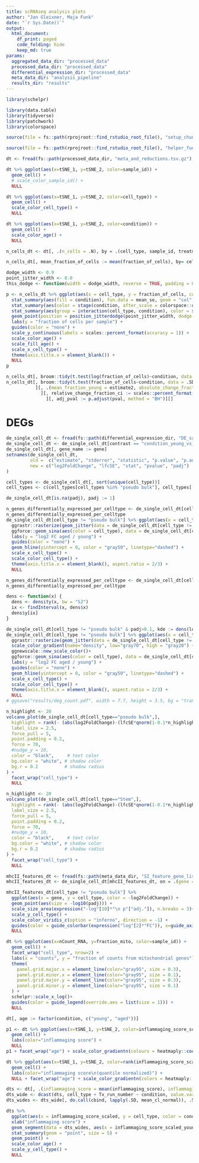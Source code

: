 ```yaml
---
title: scRNAseq analysis plots
author: "Jan Gleixner, Maja Funk"
date: "`r Sys.Date()`"
output:
  html_document:
    df_print: paged
    code_folding: hide
    keep_md: true
params:
  aggregated_data_dir: "processed_data"
  processed_data_dir: "processed_data"
  differential_expression_dir: "processed_data"
  meta_data_dir: "analysis_pipeline"
  results_dir: "results"
---
```

``` r
library(schelpr)

library(data.table)
library(tidyverse)
library(patchwork)
library(colorspace)
```

```r
source(file = fs::path(rprojroot::find_rstudio_root_file(), "setup_chunk.R")) # needed if run interactively in RStudio
```

```r
source(file = fs::path(rprojroot::find_rstudio_root_file(), "helper_functions_and_colors.R")) # needed if run interactively in RStudio
```

```r
dt <- fread(fs::path(processed_data_dir, "meta_and_reductions.tsv.gz"), sep= "\t")
```

```r
dt %>% ggplot(aes(x=tSNE_1, y=tSNE_2, color=sample_id)) +
  geom_cell() +
  # scale_color_sample_id() +
  NULL
```

```r
dt %>% ggplot(aes(x=tSNE_1, y=tSNE_2, color=cell_type)) +
  geom_cell() +
  scale_color_cell_type() +
  NULL
```

```r
dt %>% ggplot(aes(x=tSNE_1, y=tSNE_2, color=condition)) +
  geom_cell() +
  scale_color_age() +
  NULL
```

```r
n_cells_dt <- dt[, .(n_cells = .N), by = .(cell_type, sample_id, treatment, condition)][, fraction_of_cells := n_cells/sum(n_cells), by = sample_id]

n_cells_dt[, mean_fraction_of_cells := mean(fraction_of_cells), by= cell_type][, rare := mean_fraction_of_cells < max(mean_fraction_of_cells)/4]

dodge_width <- 0.9
point_jitter_width <- 0.0
this_dodge <- function(width = dodge_width, reverse = TRUE, padding = 0.2) position_dodge2(width = width, reverse = reverse, padding = padding)

p <- n_cells_dt %>% ggplot(aes(x = cell_type, y = fraction_of_cells, color = condition)) +
  stat_summary(aes(fill = condition), fun.data = mean_se, geom = "col", position = this_dodge(), width = dodge_width) +
  stat_summary(aes(color = stage(condition, after_scale = colorspace::darken(color, 0.3))), fun.data = mean_se, geom = "errorbar", position = this_dodge(padding=1/3), width = dodge_width) +
  stat_summary(aes(group = interaction(cell_type, condition), color = stage(condition, after_scale = colorspace::darken(color, 0.3))), fun = mean, geom = "crossbar", position = this_dodge(), width = dodge_width) +
  geom_point(position = position_jitterdodge(point_jitter_width, dodge.width = dodge_width), aes(group = interaction(cell_type, forcats::fct_rev(condition)), fill=condition), color = "black") +
  labs(y = "fraction of cells per sample") +
  guides(color = "none") +
  scale_y_continuous(labels = scales::percent_format(accuracy = 1)) +
  scale_color_age() +
  scale_fill_age() +
  scale_x_cell_type() +
  theme(axis.title.x = element_blank()) +
  NULL
p
```




```r
n_cells_dt[, broom::tidy(t.test(log(fraction_of_cells)~condition, data = .SD)), by = cell_type][, .(relative_change_fraction_ci = pmax(1-exp(conf.low), exp(conf.high)-1)), by = cell_type][]
n_cells_dt[, broom::tidy(t.test(fraction_of_cells~condition, data = .SD)), by = cell_type
           ][, .(mean_fraction_young = estimate2, absolute_change_fraction_ci = pmax(abs(conf.low), abs(conf.high)), conf.low, conf.high, pval = p.value), by = cell_type
             ][, relative_change_fraction_ci := scales::percent_format(1)(absolute_change_fraction_ci/mean_fraction_young)
               ][, adj_pval := p.adjust(pval, method = "BH")][]
```


# DEGs

```r
de_single_cell_dt <- fread(fs::path(differential_expression_dir, "DE_samples_as_replicates.tsv.gz"), sep="\t")
de_single_cell_dt <- de_single_cell_dt[contrast == "condition_young_vs_aged"]
de_single_cell_dt[, gene_name := gene]
setnames(de_single_cell_dt, 
         old =  c("estimate", "stderror", "statistic", "p.value", "p.adjusted"),
         new = c("log2FoldChange", "lfcSE", "stat", "pvalue", "padj")
)

cell_types <- de_single_cell_dt[, sort(unique(cell_type))]
cell_types <- c(cell_types[cell_types %in% "pseudo bulk"], cell_types[!(cell_types %in% "pseudo bulk")])

de_single_cell_dt[is.na(padj), padj := 1]
```


```r
n_genes_differentially_expressed_per_celltype <- de_single_cell_dt[cell_type != "pseudo bulk"][padj<=0.1][, .N , keyby = cell_type][levels_of_cell_type,][is.na(N), N := 0]
n_genes_differentially_expressed_per_celltype
de_single_cell_dt[cell_type != "pseudo bulk"] %>% ggplot(aes(x = cell_type, y = -log2FoldChange)) +
  ggrastr::rasterize(geom_jitter(data = de_single_cell_dt[cell_type != "pseudo bulk"][padj>0.1], color = "gray"), dpi = 600) +
  ggforce::geom_sina(aes(color = cell_type), data = de_single_cell_dt[cell_type != "pseudo bulk"][padj<=0.1], scale="width") +
  labs(y = "log2 FC aged / young") +
  guides(color = "none") +
  geom_hline(yintercept = 0, color = "gray50", linetype="dashed") +
  scale_x_cell_type() +
  scale_color_cell_type() +
  theme(axis.title.x = element_blank(), aspect.ratio = 2/3) +
  NULL
```

```r
n_genes_differentially_expressed_per_celltype <- de_single_cell_dt[cell_type != "pseudo bulk"][padj<=0.1][, .N , keyby = cell_type][levels_of_cell_type,][is.na(N), N := 0]
n_genes_differentially_expressed_per_celltype

dens <- function(x) {
  dens <- density(x, bw = "SJ")
  ix <- findInterval(x, dens$x)
  dens$y[ix]
}

de_single_cell_dt[cell_type != "pseudo bulk" & padj>0.1, kde := dens(log2FoldChange), by= cell_type]
de_single_cell_dt[cell_type != "pseudo bulk"] %>% ggplot(aes(x = cell_type, y = -log2FoldChange)) +
  ggrastr::rasterize(geom_jitter(data = de_single_cell_dt[cell_type != "pseudo bulk"][padj>0.1], aes(x = cell_type, color = kde)), dpi = 600) +
  scale_color_gradient(name="density", low="gray70", high = "gray20") +
  ggnewscale::new_scale_color()+
  ggforce::geom_sina(aes(color = cell_type), data = de_single_cell_dt[cell_type != "pseudo bulk"][padj<=0.1], scale="width") +
  labs(y = "log2 FC aged / young") +
  guides(color = "none") +
  geom_hline(yintercept = 0, color = "gray50", linetype="dashed") +
  scale_x_cell_type() +
  scale_color_cell_type() +
  theme(axis.title.x = element_blank(), aspect.ratio = 2/3) +
  NULL
# ggsave("results/deg_count.pdf", width = 7.7, height = 3.5, bg = "transparent")
```

```r
n_highlight <- 20
volcano_plot(de_single_cell_dt[cell_type=="pseudo bulk",],
  highlight = rank(- (abs(log2FoldChange)-(lfcSE*qnorm(1-0.1*n_highlight/length(lfcSE)))))<=n_highlight, 
  label_size = 2.5, 
  force_pull = 5, 
  point.padding = 0.2,
  force = 70,
  #nudge_y = 10,
  color = "black",     # text color
  bg.color = "white", # shadow color
  bg.r = 0.2          # shadow radius
) +
  facet_wrap("cell_type") +
  NULL
```

```r
n_highlight <- 20
volcano_plot(de_single_cell_dt[cell_type=="Stem",],
  highlight = rank(- (abs(log2FoldChange)-(lfcSE*qnorm(1-0.1*n_highlight/length(lfcSE)))))<=n_highlight,
  label_size = 2.5,
  force_pull = 5,
  point.padding = 0.2,
  force = 70,
  #nudge_y = 10,
  color = "black",     # text color
  bg.color = "white", # shadow color
  bg.r = 0.2          # shadow radius
) +
  facet_wrap("cell_type") +
  NULL
```

```r
mhcII_features_dt <- fread(fs::path(meta_data_dir, "SI_feature_gene_lists.tsv"))[feature %in% "MHC class II"]
mhcII_features_dt <- de_single_cell_dt[mhcII_features_dt, on = .(gene = marker_gene_symbol)]

mhcII_features_dt[cell_type != "pseudo bulk"] %>%
  ggplot(aes(x = gene, y = cell_type, color = -log2FoldChange)) +
  geom_point(aes(size = -log10(padj))) +
  scale_size_area(expression("-log"[10]*"\n p"["adj."]), n.breaks = 3)+
  scale_y_cell_type() +
  scale_color_viridis_c(option = "inferno", direction = -1) +
  guides(color = guide_colorbar(expression("log"[2]*"FC")), x=guide_axis(angle=45)) +
  NULL
```





```r
dt %>% ggplot(aes(x=nCount_RNA, y=fraction_mito, color=sample_id)) +
  geom_cell() +
  facet_wrap("cell_type", nrow=2) +
  labs(x = "counts", y = "fraction of counts from mitochondrial genes") +
  theme(
    panel.grid.major.x = element_line(color="gray95", size = 0.3),
    panel.grid.minor.x = element_line(color="gray95", size = 0.1),
    panel.grid.major.y = element_line(color="gray95", size = 0.3),
    panel.grid.minor.y = element_line(color="gray95", size = 0.1)
  ) +
  schelpr::scale_x_log()+
  guides(color = guide_legend(override.aes = list(size = 1))) +
  NULL
```

```r
dt[, age := factor(condition, c("young", "aged"))]

p1 <- dt %>% ggplot(aes(x=tSNE_1, y=tSNE_2, color=inflammaging_score_scaled)) + 
  geom_cell() + 
  labs(color="inflammaging score") +
  NULL
p1 + facet_wrap("age") + scale_color_gradientn(colours = heatmaply::cool_warm(500), limits = c(0, 1))

dt %>% ggplot(aes(x=tSNE_1, y=tSNE_2, color=rank(inflammaging_score_scaled)/length(inflammaging_score_scaled))) + 
  geom_cell() + 
  labs(color="inflammaging score\n(quantile normalized)") +
  NULL + facet_wrap("age") + scale_color_gradientn(colors = heatmaply::cool_warm(500), limits= c(0,1), labels=scales::percent_format())
```


```r
dts <- dt[, .(inflammaging_score = mean(inflammaging_score), inflammaging_score_scaled = mean(inflammaging_score_scaled)), by = .(cell_type, condition, Tx_run_number, sample_id)]
dts_wide <- dcast(dts, cell_type + Tx_run_number ~ condition, value.var = c("inflammaging_score", "inflammaging_score_scaled"))
dts_wides <- dts_wide[, do.call(cbind, lapply(.SD, mean_cl_normal)), .SDcols = c("inflammaging_score_scaled_young", "inflammaging_score_scaled_aged"),  by= cell_type]

dts %>%
  ggplot(aes(x = inflammaging_score_scaled, y = cell_type, color = condition)) +
  xlab("inflammaging score") +
  geom_segment(data = dts_wides, aes(x = inflammaging_score_scaled_young.y, xend = inflammaging_score_scaled_aged.y, yend = cell_type), color = "gray",  size = 1) +
  stat_summary(geom = "point", size = 5) +
  geom_point() +
  scale_color_age() +
  scale_y_cell_type() +
  NULL


```
